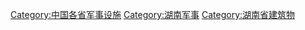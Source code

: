 [[Category:中国各省军事设施|Category:中国各省军事设施]]
[[Category:湖南军事|Category:湖南军事]]
[[Category:湖南省建筑物|Category:湖南省建筑物]]